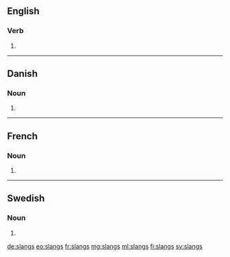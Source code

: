 {{also|slängs}}
==English==

===Verb===
{{head|en|verb form}}

# {{en-third-person singular of|slang}}

----
==Danish==
===Noun===
{{head|da|noun form}}
# {{genitive singular indefinite of|slang|lang=da}}
----

==French==

===Noun===
{{head|fr|plural|g=?}}

# {{plural of|slang|lang=fr}}

----

==Swedish==

===Noun===
{{head|sv|noun form}}

# {{sv-noun-form-indef-gen|slang}}

[[de:slangs]]
[[eo:slangs]]
[[fr:slangs]]
[[mg:slangs]]
[[ml:slangs]]
[[fi:slangs]]
[[sv:slangs]]